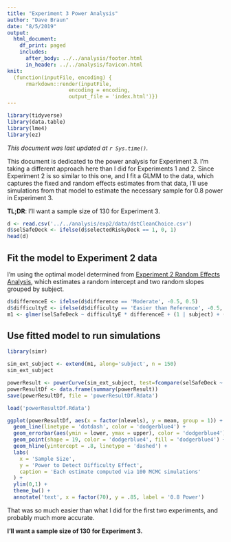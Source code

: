 ```yaml
---
title: "Experiment 3 Power Analysis"
author: "Dave Braun"
date: "8/5/2019"
output: 
  html_document:
    df_print: paged
    includes:
      after_body: ../../analysis/footer.html
      in_header: ../../analysis/favicon.html
knit:
  (function(inputFile, encoding) {
      rmarkdown::render(inputFile,
                    encoding = encoding,
                    output_file = 'index.html')})
---
```

```r
library(tidyverse)
library(data.table)
library(lme4)
library(ez)
```

*This document was last updated at `r Sys.time()`.*

This document is dedicated to the power analysis for Experiment 3. I'm taking a different approach here than I did for Experiments 1 and 2. Since Experiment 2 is so similar to this one, and I fit a GLMM to the data, which captures the fixed and random effects estimates from that data, I'll use simulations from that model to estimate the necessary sample for 0.8 power in Experiment 3.  

**TL;DR**: I'll want a sample size of 130 for Experiment 3.


```r
d <- read.csv('../../analysis/exp2/data/dstCleanChoice.csv')
d$selSafeDeck <- ifelse(d$selectedRiskyDeck == 1, 0, 1)
head(d)
```


## Fit the model to Experiment 2 data
I'm using the optimal model determined from [Experiment 2 Random Effects Analysis](../../analysis/exp2/scripts/exploratory/randomEffects/), which estimates a random intercept and two random slopes grouped by subject.

```r
d$differenceE <- ifelse(d$difference == 'Moderate', -0.5, 0.5)
d$difficultyE <- ifelse(d$difficulty == 'Easier than Reference', -0.5, 0.5)
m1 <- glmer(selSafeDeck ~ difficultyE * differenceE + (1 | subject) + (0 + difficultyE | subject) + (0 + differenceE | subject), data = d , family = binomial, control = glmerControl(optimizer = 'bobyqa'))
```

## Use fitted model to run simulations


```r
library(simr)
```


```r
sim_ext_subject <- extend(m1, along='subject', n = 150)
sim_ext_subject
```


```r
powerResult <- powerCurve(sim_ext_subject, test=fcompare(selSafeDeck ~ differenceE), along = 'subject', breaks = seq(70,150,by = 10), nsim = 100)
powerResultDf <- data.frame(summary(powerResult))
save(powerResultDf, file = 'powerResultDf.Rdata')
```

```r
load('powerResultDf.Rdata')
```


```r
ggplot(powerResultDf, aes(x = factor(nlevels), y = mean, group = 1)) + 
  geom_line(linetype = 'dotdash', color = 'dodgerblue4') +
  geom_errorbar(aes(ymin = lower, ymax = upper), color = 'dodgerblue4') +
  geom_point(shape = 19, color = 'dodgerblue4', fill = 'dodgerblue4') +
  geom_hline(yintercept = .8, linetype = 'dashed') + 
  labs(
    x = 'Sample Size',
    y = 'Power to Detect Difficulty Effect',
    caption = 'Each estimate computed via 100 MCMC simulations'
  ) + 
  ylim(0,1) +
  theme_bw() +
  annotate('text', x = factor(70), y = .85, label = '0.8 Power')
```

That was so much easier than what I did for the first two experiments, and probably much more accurate.  

**I'll want a sample size of 130 for Experiment 3.**




















